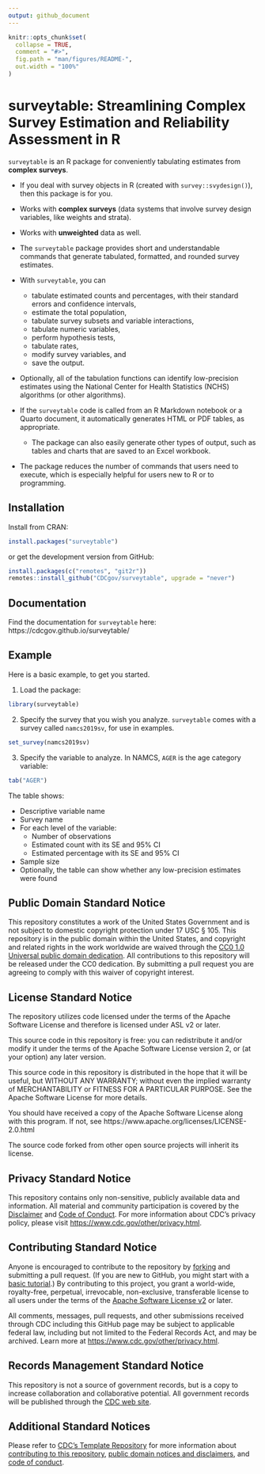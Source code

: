 ```yaml
---
output: github_document
---
```


<!-- README.md is generated from README.Rmd. Please edit that file -->

```r
knitr::opts_chunk$set(
  collapse = TRUE,
  comment = "#>",
  fig.path = "man/figures/README-",
  out.width = "100%"
)
```

# surveytable: Streamlining Complex Survey Estimation and Reliability Assessment in R

<!-- badges: start -->
<!-- badges: end -->

`surveytable` is an R package for conveniently tabulating estimates from **complex surveys**.

* If you deal with survey objects in R (created with `survey::svydesign()`), then this package is for you.
* Works with **complex surveys** (data systems that involve survey design variables, like weights and strata).
* Works with **unweighted** data as well.

* The `surveytable` package provides short and understandable commands that generate tabulated, formatted, and rounded survey estimates. 
* With `surveytable`, you can
  * tabulate estimated counts and percentages, with their standard errors and confidence intervals,
  * estimate the total population, 
  * tabulate survey subsets and variable interactions, 
  * tabulate numeric variables, 
  * perform hypothesis tests, 
  * tabulate rates, 
  * modify survey variables, and 
  * save the output. 

* Optionally, all of the tabulation functions can identify low-precision estimates using the National Center for Health Statistics (NCHS) algorithms (or other algorithms). 
* If the `surveytable` code is called from an R Markdown notebook or a Quarto document, it automatically generates HTML or PDF tables, as appropriate. 
  * The package can also easily generate other types of output, such as tables and charts that are saved to an Excel workbook.
* The package reduces the number of commands that users need to execute, which is especially helpful for users new to R or to programming.


## Installation

Install from CRAN:

``` r
install.packages("surveytable")
```
or get the development version from GitHub:

``` r
install.packages(c("remotes", "git2r"))
remotes::install_github("CDCgov/surveytable", upgrade = "never")
```

## Documentation

Find the documentation for `surveytable` here: https://cdcgov.github.io/surveytable/

## Example

Here is a basic example, to get you started. 

1. Load the package:

```r
library(surveytable)
```

2. Specify the survey that you wish you analyze. `surveytable` comes with a survey called `namcs2019sv`, for use in examples. 

```r
set_survey(namcs2019sv)
```

3. Specify the variable to analyze. In NAMCS, `AGER` is the age category variable:

```r
tab("AGER")
```

The table shows:

* Descriptive variable name
* Survey name
* For each level of the variable:
  * Number of observations
  * Estimated count with its SE and 95% CI
  * Estimated percentage with its SE and 95% CI
* Sample size
* Optionally, the table can show whether any low-precision estimates were found

<!-- CDC standard text -->
## Public Domain Standard Notice
This repository constitutes a work of the United States Government and is not
subject to domestic copyright protection under 17 USC § 105. This repository is in
the public domain within the United States, and copyright and related rights in
the work worldwide are waived through the [CC0 1.0 Universal public domain dedication](https://creativecommons.org/publicdomain/zero/1.0/).
All contributions to this repository will be released under the CC0 dedication. By
submitting a pull request you are agreeing to comply with this waiver of
copyright interest.

## License Standard Notice
The repository utilizes code licensed under the terms of the Apache Software
License and therefore is licensed under ASL v2 or later.

This source code in this repository is free: you can redistribute it and/or modify it under
the terms of the Apache Software License version 2, or (at your option) any
later version.

This source code in this repository is distributed in the hope that it will be useful, but WITHOUT ANY
WARRANTY; without even the implied warranty of MERCHANTABILITY or FITNESS FOR A
PARTICULAR PURPOSE. See the Apache Software License for more details.

You should have received a copy of the Apache Software License along with this
program. If not, see https://www.apache.org/licenses/LICENSE-2.0.html

The source code forked from other open source projects will inherit its license.

## Privacy Standard Notice
This repository contains only non-sensitive, publicly available data and
information. All material and community participation is covered by the
[Disclaimer](https://github.com/CDCgov/template/blob/master/DISCLAIMER.md)
and [Code of Conduct](https://github.com/CDCgov/template/blob/master/code-of-conduct.md).
For more information about CDC's privacy policy, please visit [https://www.cdc.gov/other/privacy.html](https://www.cdc.gov/other/privacy.html).

## Contributing Standard Notice
Anyone is encouraged to contribute to the repository by [forking](https://docs.github.com/articles/fork-a-repo)
and submitting a pull request. (If you are new to GitHub, you might start with a
[basic tutorial](https://docs.github.com/articles/set-up-git).) By contributing
to this project, you grant a world-wide, royalty-free, perpetual, irrevocable,
non-exclusive, transferable license to all users under the terms of the
[Apache Software License v2](https://www.apache.org/licenses/LICENSE-2.0.html) or
later.

All comments, messages, pull requests, and other submissions received through
CDC including this GitHub page may be subject to applicable federal law, including but not limited to the Federal Records Act, and may be archived. Learn more at [https://www.cdc.gov/other/privacy.html](https://www.cdc.gov/other/privacy.html).

## Records Management Standard Notice
This repository is not a source of government records, but is a copy to increase
collaboration and collaborative potential. All government records will be
published through the [CDC web site](https://www.cdc.gov).

## Additional Standard Notices
Please refer to [CDC's Template Repository](https://github.com/CDCgov/template)
for more information about [contributing to this repository](https://github.com/CDCgov/template/blob/master/CONTRIBUTING.md),
[public domain notices and disclaimers](https://github.com/CDCgov/template/blob/master/DISCLAIMER.md),
and [code of conduct](https://github.com/CDCgov/template/blob/master/code-of-conduct.md).
